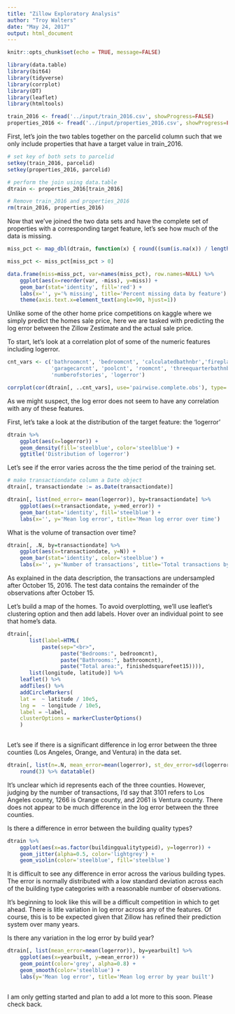 ```yaml
---
title: "Zillow Exploratory Analysis"
author: "Troy Walters"
date: "May 24, 2017"
output: html_document
---
```


```r
knitr::opts_chunk$set(echo = TRUE, message=FALSE)
```

```r

library(data.table)
library(bit64)
library(tidyverse)
library(corrplot)
library(DT)
library(leaflet)
library(htmltools)

```

```r

train_2016 <- fread('../input/train_2016.csv', showProgress=FALSE)
properties_2016 <- fread('../input/properties_2016.csv', showProgress=FALSE)

```

First, let's join the two tables together on the parcelid column such that we only include properties that have a target value in train_2016.

```r

# set key of both sets to parcelid
setkey(train_2016, parcelid)
setkey(properties_2016, parcelid)

# perform the join using data.table
dtrain <- properties_2016[train_2016]

# Remove train_2016 and properties_2016
rm(train_2016, properties_2016)

```

Now that we've joined the two data sets and have the complete set of properties with a corresponding target feature, let's see how much of the data is missing. 

```r

miss_pct <- map_dbl(dtrain, function(x) { round((sum(is.na(x)) / length(x)) * 100, 1) })

miss_pct <- miss_pct[miss_pct > 0]

data.frame(miss=miss_pct, var=names(miss_pct), row.names=NULL) %>%
    ggplot(aes(x=reorder(var, -miss), y=miss)) + 
    geom_bar(stat='identity', fill='red') +
    labs(x='', y='% missing', title='Percent missing data by feature') +
    theme(axis.text.x=element_text(angle=90, hjust=1))

```

Unlike some of the other home price competitions on kaggle where we simply predict the homes sale price, here we are tasked with predicting the log error between the Zillow Zestimate and the actual sale price. 

To start, let's look at a correlation plot of some of the numeric features including logerror. 

```r

cnt_vars <- c('bathroomcnt', 'bedroomcnt', 'calculatedbathnbr','fireplacecnt','fullbathcnt', 
              'garagecarcnt', 'poolcnt', 'roomcnt', 'threequarterbathnbr', 'unitcnt', 
              'numberofstories', 'logerror')

corrplot(cor(dtrain[, ..cnt_vars], use='pairwise.complete.obs'), type='lower')

```

As we might suspect, the log error does not seem to have any correlation with any of these features. 


First, let's take a look at the distribution of the target feature: the 'logerror'

```r

dtrain %>%
    ggplot(aes(x=logerror)) + 
    geom_density(fill='steelblue', color='steelblue') + 
    ggtitle('Distribution of logerror')

```

Let's see if the error varies across the the time period of the training set.

```r

# make transactiondate column a Date object
dtrain[, transactiondate := as.Date(transactiondate)]

dtrain[, list(med_error= mean(logerror)), by=transactiondate] %>%
    ggplot(aes(x=transactiondate, y=med_error)) + 
    geom_bar(stat='identity', fill='steelblue') + 
    labs(x='', y='Mean log error', title='Mean log error over time')

```

What is the volume of transaction over time?

```r

dtrain[, .N, by=transactiondate] %>%
    ggplot(aes(x=transactiondate, y=N)) + 
    geom_bar(stat='identity', color='steelblue') + 
    labs(x='', y='Number of transactions', title='Total transactions by day')

```

As explained in the data description, the transactions are undersampled after October 15, 2016. The test data contains the remainder of the observations after October 15. 

Let's build a map of the homes. To avoid overplotting, we'll use leaflet's clustering option and then add labels. Hover over an individual point to see that home's data.

```r

dtrain[, 
       list(label=HTML(
           paste(sep="<br>",
                 paste("Bedrooms:", bedroomcnt),
                 paste("Bathrooms:", bathroomcnt),
                 paste("Total area:", finishedsquarefeet15)))), 
       list(longitude, latitude)] %>%
    leaflet() %>%
    addTiles() %>%
    addCircleMarkers(
    lat =  ~ latitude / 10e5,
    lng =  ~ longitude / 10e5,
    label = ~label,
    clusterOptions = markerClusterOptions()
    )
    

```


Let's see if there is a significant difference in log error between the three counties (Los Angeles, Orange, and Ventura) in the data set. 

```r

dtrain[, list(n=.N, mean_error=mean(logerror), st_dev_error=sd(logerror)), by=regionidcounty] %>%
    round(3) %>% datatable()

```

It's unclear which id represents each of the three counties. However, judging by the number of transactions, I'd say that 3101 refers to Los Angeles county, 1266 is Orange county, and 2061 is Ventura county. There does not appear to be much difference in the log error between the three counties. 

Is there a difference in error between the building quality types?

```r

dtrain %>%
    ggplot(aes(x=as.factor(buildingqualitytypeid), y=logerror)) + 
    geom_jitter(alpha=0.5, color='lightgrey') + 
    geom_violin(color='steelblue', fill='steelblue')


```

It is difficult to see any difference in error across the various building types. The error is normally distributed with a low standard deviation across each of the building type categories with a reasonable number of observations. 

It's beginning to look like this will be a difficult competition in which to get ahead. There is litle variation in log error across any of the features. Of course, this is to be expected given that Zillow has refined their prediction system over many years. 

Is there any variation in the log error by build year?

```r

dtrain[, list(mean_error=mean(logerror)), by=yearbuilt] %>%
    ggplot(aes(x=yearbuilt, y=mean_error)) + 
    geom_point(color='grey', alpha=0.8) + 
    geom_smooth(color='steelblue') + 
    labs(y='Mean log error', title='Mean log error by year built')
    
```

I am only getting started and plan to add a lot more to this soon. Please check back.
